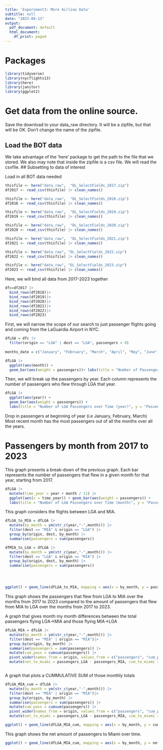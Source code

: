 ```yaml
---
title: 'Experiment3: More Airline Data'
subtitle: null
date: "2023-09-13"
output:
  pdf_document: default
  html_document:
    df_print: paged
---
```


# Packages

```r
library(tidyverse)
library(nycflights13)
library(here)
library(janitor)
library(ggplot2)

```

# Get data from the online source.

Save the download to your data_raw directory. It will be a zipfile, but that will be OK. 
Don't change the name of the zipfile. 

## Load the BOT data 

We take advantage of the 'here' package to get the path to the file that we stored. We also may note that inside the zipfile is a csv file. We will read the csvfile. 
## Subsetting to data of interest

Load in all BOT data needed
```r
thisfile <- here("data_raw",  "DL_SelectFields_2017.zip")
df2017 <- read_csv(thisfile) |> clean_names()

thisfile <- here("data_raw",  "DL_SelectFields_2018.zip")
df2018 <- read_csv(thisfile) |> clean_names()

thisfile <- here("data_raw",  "DL_SelectFields_2019.zip")
df2019 <- read_csv(thisfile) |> clean_names()

thisfile <- here("data_raw",  "DL_SelectFields_2020.zip")
df2020 <- read_csv(thisfile) |> clean_names()

thisfile <- here("data_raw",  "DL_SelectFields_2021.zip")
df2021 <- read_csv(thisfile) |> clean_names()

thisfile <- here("data_raw", "DL_SelectFields_2022.zip")
df2022 <- read_csv(thisfile) |> clean_names()

thisfile <- here("data_raw", "DL_SelectFields_2023.zip")
df2023 <- read_csv(thisfile) |> clean_names()

```

Here, we will bind all data from 2017-2023 together
```r
dfc=df2017 |>
  bind_rows(df2018)|>
  bind_rows(df2019)|>
  bind_rows(df2020)|>
  bind_rows(df2021)|>
  bind_rows(df2022)|>
  bind_rows(df2023)

```



First, we will narrow the scope of our search to just passenger flights going and coming from the LaGuardia Airport in NYC.  
```r
dfLGA = dfc |>
  filter(origin == "LGA" | dest == "LGA", passengers > 0)
  
months_date = c("January", "February", "March", "April", "May", "June", "July", "August", "September", "October", "November", "December")

dfLGA |>
  ggplot(aes(month)) +
  geom_bar(aes(weight = passengers))+ labs(title = "Number of Passengers going to and from LGA over months", x = "Month", y = "Number of Passengers") + scale_x_discrete(labels= months_date)

```


Then, we will break up the passengers by year. Each column represents the number of passengers who flew through LGA that year. 
```r
dfLGA |>
  ggplot(aes(year)) +
  geom_bar(aes(weight = passengers)) +
  labs(title = "Number of LGA Passengers over Time (year)", y = "Passengers")
```
Drop in passengers at beginning of year (i.e January, February, March)
Most recent month has the most passengers out of all the months over all the years. 

# Passengers by month from 2017 to 2023

This graph presents a break-down of the previous graph. Each bar represents the number of passengers that flew in a given month for that year, starting from 2017.
```r
dfLGA |> 
  mutate(time_year = year + month / 12) |>
  ggplot(aes(x = time_year)) + geom_bar(aes(weight = passengers)) +
  labs(title = "Number of LGA Passengers over Time (month)", y = "Passengers")

```


This graph considers the flights between LGA and MIA.
```r
dfLGA_to_MIA = dfLGA |>
  mutate(by_month = ym(str_c(year,"-",month))) |> 
  filter(dest == "MIA" & origin == "LGA") |>
  group_by(origin, dest, by_month) |>
  summarise(passengers = sum(passengers))

dfMIA_to_LGA = dfLGA |>
  mutate(by_month = ym(str_c(year,"-",month))) |> 
  filter(dest == "LGA" & origin == "MIA") |>
  group_by(origin, dest, by_month) |>
  summarise(passengers = sum(passengers))




ggplot() + geom_line(dfLGA_to_MIA, mapping = aes(x = by_month, y = passengers, color = "LGA to MIA"), size = 1.2) + geom_line(dfMIA_to_LGA, mapping = aes(x = by_month, y = passengers, color = "MIA to LGA"), size = 1.2) + labs(title = "Flights between LaGuardia Airport and Miami Airport", x = "Passengers", y = "Month") + labs(color = "Flights")
```
This graph shows the passengers that flew from LGA to MIA over the months from 2017 to 2023 compared to the amount of passengers that flew from MIA to LGA over the months from 2017 to 2023. 



A graph that gives month my month differences between the total passengers flying LGA->MIA and those flying MIA->LGA

```r
dfLGA_MIA = dfLGA |>
  mutate(by_month = ym(str_c(year,"-",month))) |> 
  filter(dest == "MIA" | origin == "MIA")|>
  group_by(origin, by_month) |>
  summarise(passengers = sum(passengers)) |>
  mutate(cum_pass = cumsum(passengers)) |> 
  pivot_wider(names_from = origin, values_from = c("passengers", "cum_pass")) |>
  mutate(net_to_miami = passengers_LGA - passengers_MIA, cum_to_miami = cum_pass_LGA - cum_pass_MIA) 



```



A graph that plots a CUMMULATIVE SUM of those monthly totals

```r

dfLGA_MIA_cum = dfLGA |>
  mutate(by_month = ym(str_c(year,"-",month))) |> 
  filter(dest == "MIA" | origin == "MIA")|>
  group_by(origin, by_month) |>
  summarise(passengers = sum(passengers)) |>
  mutate(cum_pass = cumsum(passengers)) |> 
  pivot_wider(names_from = origin, values_from = c("passengers", "cum_pass")) |>
  mutate(net_to_miami = passengers_LGA - passengers_MIA, cum_to_miami = cum_pass_LGA - cum_pass_MIA) 

ggplot() + geom_line(dfLGA_MIA_cum, mapping = aes(x = by_month, y = cum_pass_LGA, color = "LGA")) + geom_line(dfLGA_MIA_cum, mapping = aes(x = by_month, y = cum_pass_MIA, color = "MIA")) + labs(title = "Cumulative Sum of Passengers to MIA and LGA", x = "Months", y = " Number of Passengers")
```



This graph shows the net amount of passengers to Miami over time.
```r
ggplot() + geom_line(dfLGA_MIA_cum, mapping = aes(x = by_month, y = net_to_miami)) +labs(title = "Net Number of Passengers to Miami Over Time (months)", x = "Months", y = "Number of Passengers")
```

